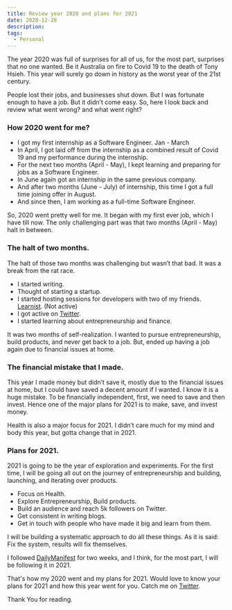 ```yaml
---
title: Review year 2020 and plans for 2021
date: 2020-12-28
description: 
tags:
  - Personal
---
```


The year 2020 was full of surprises for all of us, for the most part, surprises that no one wanted. Be it Australia on fire to Covid 19 to the death of Tony Hsieh. This year will surely go down in history as the worst year of the 21st century.

People lost their jobs, and businesses shut down. But I was fortunate enough to have a job. But it didn’t come easy. So, here I look back and review what went wrong? and what went right?

### How 2020 went for me?

- I got my first internship as a Software Engineer. Jan - March
- In April, I got laid off from the internship as a combined result of Covid 19 and my performance during the internship.
- For the next two months (April - May), I kept learning and preparing for jobs as a Software Engineer.
- In June again got an internship in the same previous company.
- And after two months (June - July) of internship, this time I got a full time joining offer in August.
- And since then, I am working as a full-time Software Engineer.

So, 2020 went pretty well for me. It began with my first ever job, which I have till now. The only challenging part was that two months (April - May) halt in between.

### The halt of two months.

The halt of those two months was challenging but wasn’t that bad. It was a break from the rat race.

- I started writing.
- Thought of starting a startup.
- I started hosting sessions for developers with two of my friends. [Learnist](https://twitter.com/thelearnist). (Not active)
- I got active on [Twitter](https://twitter.com/codeSwastik).
- I started learning about entrepreneurship and finance.

It was two months of self-realization. I wanted to pursue entrepreneurship, build products, and never get back to a job. But, ended up having a job again due to financial issues at home.

### The financial mistake that I made.

This year I made money but didn’t save it, mostly due to the financial issues at home, but I could have saved a decent amount if I wanted. I know it is a huge mistake. To be financially independent, first, we need to save and then invest. Hence one of the major plans for 2021 is to make, save, and invest money.

Health is also a major focus for 2021. I didn’t care much for my mind and body this year, but gotta change that in 2021.

### Plans for 2021.

2021 is going to be the year of exploration and experiments. For the first time, I will be going all out on the journey of entrepreneurship and building, launching, and iterating over products.

- Focus on Health.
- Explore Entrepreneurship, Build products.
- Build an audience and reach 5k followers on Twitter.
- Get consistent in writing blogs.
- Get in touch with people who have made it big and learn from them.

I will be building a systematic approach to do all these things. As it is said: Fix the system, results will fix themselves.

I followed [DailyManifest](https://shop.visualizevalue.com/products/daily-manifest) for two weeks, and I think, for the most part, I will be following it in 2021.

That's how my 2020 went and my plans for 2021. Would love to know your plans for 2021 and how this year went for you.
Catch me on [Twitter](https://twitter.com/codeSwastik).

Thank You for reading.